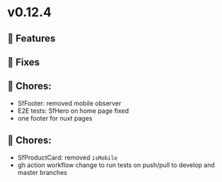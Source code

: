 
<Meta title="Releases/v0.12.x - Latest/v0.12.4 - Latest/Change log" />

# v0.12.4

## 🚀 Features


## 🐛 Fixes

## 🧹 Chores:
- SfFooter: removed mobile observer
- E2E tests: SfHero on home page fixed
- one footer for nuxt pages

## 🧹 Chores:

- SfProductCard: removed `isMobile`
- gh action workflow change to run tests on push/pull to develop and master branches
